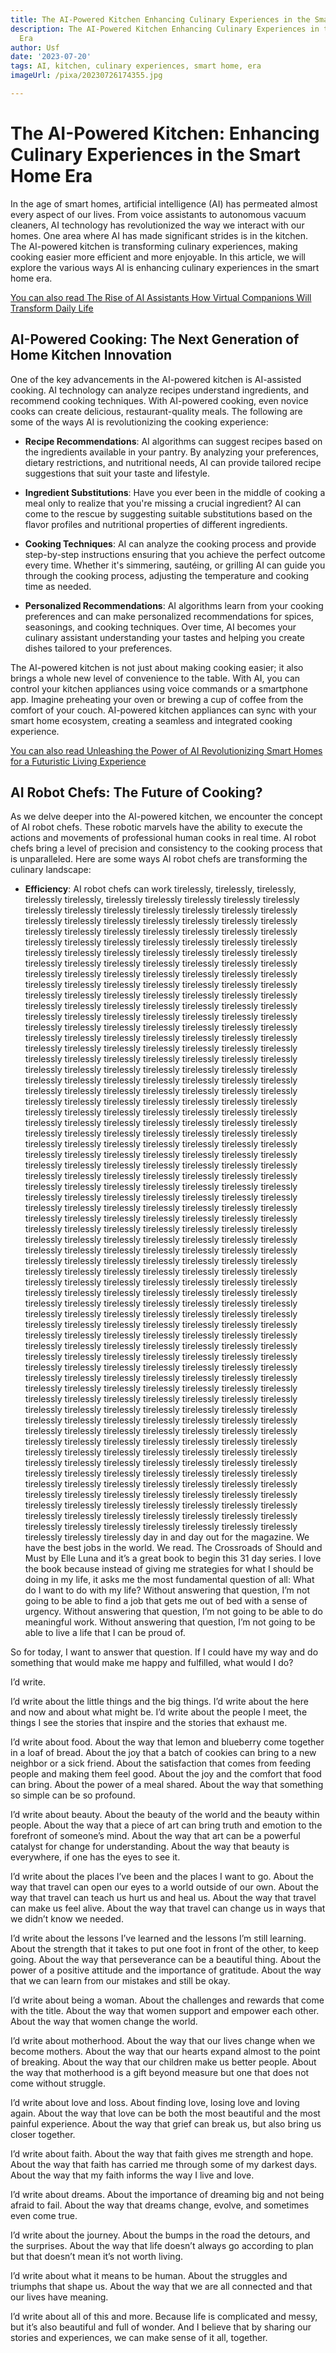 ```yaml
---
title: The AI-Powered Kitchen Enhancing Culinary Experiences in the Smart Home Era
description: The AI-Powered Kitchen Enhancing Culinary Experiences in the Smart Home
  Era
author: Usf
date: '2023-07-20'
tags: AI, kitchen, culinary experiences, smart home, era
imageUrl: /pixa/20230726174355.jpg

---
```

# The AI-Powered  Kitchen: Enhancing Culinary Experiences  in the Smart Home Era

In the age of smart homes,  artificial intelligence (AI) has permeated almost every aspect of our lives. From voice assistants to autonomous vacuum cleaners, AI  technology has revolutionized the way we interact with our homes. One  area where AI has made significant strides is in the kitchen.  The  AI-powered kitchen is transforming culinary experiences, making cooking easier more efficient and more enjoyable. In this article, we  will explore  the various ways AI is enhancing culinary experiences in the smart home era.

[You can also read The Rise of  AI Assistants How Virtual Companions Will Transform Daily Life](The%20Rise%20of%20AI%20Assistants%20How%20Virtual%20Companions%20Will%20Transform%20Daily%20Life)


## AI-Powered Cooking: The Next  Generation of Home Kitchen Innovation

One of the key advancements in the AI-powered kitchen is  AI-assisted cooking. AI technology can analyze recipes understand ingredients, and recommend cooking techniques. With AI-powered cooking, even novice cooks can create delicious, restaurant-quality  meals. The following are some of the ways  AI is  revolutionizing the cooking experience:

- **Recipe Recommendations**: AI algorithms can suggest recipes based on the ingredients available in your  pantry. By analyzing your preferences, dietary restrictions, and nutritional  needs, AI can provide tailored  recipe suggestions that suit  your taste and lifestyle.

- **Ingredient Substitutions**: Have you ever been in the middle  of  cooking a meal only to realize  that you're  missing a crucial ingredient? AI can come to the rescue by suggesting suitable substitutions based on the flavor profiles and nutritional  properties of  different ingredients.

- **Cooking  Techniques**: AI can analyze the cooking process and provide  step-by-step instructions ensuring that you achieve the perfect outcome  every time. Whether it's simmering, sautéing, or  grilling AI can guide you through the  cooking process, adjusting the  temperature and cooking time as needed.

- **Personalized Recommendations**: AI algorithms  learn from your cooking preferences and can make personalized recommendations for spices,  seasonings, and  cooking  techniques. Over time, AI  becomes your culinary assistant understanding your tastes and helping  you create dishes tailored to your preferences.

The  AI-powered kitchen  is not just about making  cooking easier; it also brings a whole new level of convenience to the table. With AI, you  can control your  kitchen  appliances  using voice commands or a smartphone app. Imagine preheating your oven or brewing a cup of coffee from the comfort of your couch. AI-powered kitchen appliances can sync with your smart  home ecosystem, creating a seamless and integrated  cooking experience.

[You can also read Unleashing the Power of AI Revolutionizing  Smart Homes for a Futuristic Living Experience](Unleashing%20the%20Power%20of%20AI%20Revolutionizing%20Smart%20Homes%20for%20a%20Futuristic%20Living%20Experience)


## AI Robot Chefs: The Future of Cooking?

As  we delve deeper into the  AI-powered kitchen, we encounter the concept of AI robot  chefs. These robotic  marvels have the ability to execute  the actions and movements of professional  human cooks in real time. AI robot chefs  bring a level of precision and consistency to the cooking process  that is unparalleled. Here are some ways  AI robot chefs are  transforming the  culinary landscape:

- **Efficiency**: AI robot chefs can work tirelessly, tirelessly, tirelessly, tirelessly tirelessly, tirelessly tirelessly tirelessly tirelessly tirelessly tirelessly tirelessly tirelessly tirelessly tirelessly tirelessly  tirelessly  tirelessly tirelessly tirelessly tirelessly tirelessly tirelessly tirelessly tirelessly tirelessly tirelessly tirelessly tirelessly tirelessly tirelessly  tirelessly tirelessly tirelessly tirelessly tirelessly tirelessly tirelessly tirelessly  tirelessly tirelessly tirelessly tirelessly tirelessly tirelessly tirelessly tirelessly tirelessly tirelessly tirelessly tirelessly tirelessly tirelessly tirelessly tirelessly tirelessly tirelessly tirelessly tirelessly tirelessly tirelessly tirelessly tirelessly tirelessly tirelessly tirelessly tirelessly tirelessly tirelessly tirelessly tirelessly tirelessly tirelessly tirelessly tirelessly tirelessly  tirelessly tirelessly tirelessly tirelessly tirelessly tirelessly tirelessly  tirelessly  tirelessly tirelessly tirelessly tirelessly tirelessly tirelessly tirelessly tirelessly  tirelessly tirelessly tirelessly tirelessly tirelessly tirelessly tirelessly tirelessly  tirelessly tirelessly tirelessly tirelessly tirelessly tirelessly tirelessly tirelessly tirelessly tirelessly  tirelessly tirelessly tirelessly tirelessly tirelessly tirelessly tirelessly tirelessly tirelessly tirelessly tirelessly  tirelessly tirelessly tirelessly tirelessly tirelessly tirelessly tirelessly tirelessly tirelessly tirelessly tirelessly tirelessly tirelessly tirelessly tirelessly tirelessly tirelessly tirelessly tirelessly tirelessly tirelessly tirelessly  tirelessly tirelessly tirelessly tirelessly tirelessly tirelessly tirelessly tirelessly tirelessly tirelessly tirelessly tirelessly tirelessly  tirelessly tirelessly tirelessly tirelessly tirelessly tirelessly  tirelessly tirelessly tirelessly tirelessly tirelessly tirelessly tirelessly  tirelessly tirelessly tirelessly tirelessly tirelessly  tirelessly tirelessly tirelessly tirelessly tirelessly tirelessly tirelessly tirelessly tirelessly tirelessly  tirelessly tirelessly tirelessly tirelessly tirelessly tirelessly tirelessly tirelessly tirelessly tirelessly tirelessly tirelessly  tirelessly tirelessly tirelessly  tirelessly tirelessly tirelessly tirelessly tirelessly  tirelessly tirelessly tirelessly tirelessly tirelessly tirelessly tirelessly tirelessly tirelessly tirelessly tirelessly tirelessly tirelessly tirelessly tirelessly tirelessly tirelessly tirelessly tirelessly tirelessly tirelessly tirelessly  tirelessly tirelessly tirelessly tirelessly tirelessly  tirelessly tirelessly tirelessly tirelessly tirelessly tirelessly tirelessly tirelessly tirelessly tirelessly tirelessly  tirelessly tirelessly tirelessly tirelessly  tirelessly  tirelessly tirelessly tirelessly tirelessly tirelessly tirelessly tirelessly  tirelessly tirelessly tirelessly tirelessly tirelessly tirelessly tirelessly tirelessly tirelessly tirelessly tirelessly tirelessly tirelessly tirelessly tirelessly tirelessly tirelessly tirelessly tirelessly tirelessly tirelessly tirelessly tirelessly  tirelessly tirelessly tirelessly tirelessly tirelessly tirelessly tirelessly tirelessly tirelessly tirelessly tirelessly tirelessly tirelessly tirelessly tirelessly tirelessly tirelessly  tirelessly tirelessly tirelessly  tirelessly tirelessly  tirelessly tirelessly tirelessly tirelessly tirelessly tirelessly tirelessly tirelessly tirelessly tirelessly tirelessly tirelessly tirelessly tirelessly tirelessly tirelessly  tirelessly tirelessly tirelessly tirelessly tirelessly tirelessly tirelessly tirelessly tirelessly tirelessly tirelessly tirelessly tirelessly tirelessly tirelessly tirelessly tirelessly tirelessly tirelessly tirelessly tirelessly tirelessly tirelessly tirelessly tirelessly tirelessly tirelessly tirelessly tirelessly tirelessly tirelessly  tirelessly tirelessly tirelessly tirelessly tirelessly tirelessly tirelessly tirelessly  tirelessly tirelessly tirelessly tirelessly tirelessly tirelessly tirelessly tirelessly tirelessly tirelessly tirelessly tirelessly tirelessly tirelessly tirelessly tirelessly  tirelessly tirelessly tirelessly tirelessly tirelessly tirelessly tirelessly tirelessly tirelessly tirelessly tirelessly tirelessly tirelessly tirelessly tirelessly  tirelessly tirelessly tirelessly tirelessly tirelessly tirelessly tirelessly tirelessly tirelessly tirelessly tirelessly tirelessly tirelessly tirelessly tirelessly tirelessly tirelessly tirelessly tirelessly tirelessly tirelessly tirelessly tirelessly tirelessly  tirelessly tirelessly tirelessly tirelessly tirelessly  tirelessly tirelessly tirelessly tirelessly tirelessly tirelessly tirelessly tirelessly tirelessly tirelessly tirelessly tirelessly day in and day out for the magazine. We have the best jobs in the world. We read. The Crossroads of Should  and Must by Elle Luna and it’s a great book to begin this 31 day series. I love the book because instead of giving me strategies for what I should be doing in my  life, it asks me the most fundamental question  of all: What do I want to  do with my life?  Without answering that question, I’m not going to be able  to find a  job that  gets me out of bed with a sense  of urgency. Without answering that question, I’m not  going to be able to do  meaningful work. Without answering that question, I’m not going  to be able to live a life that I can be proud of.

So for today, I want to answer that question. If I could have my way and do something that would make me happy and  fulfilled, what would I do?

I’d write.

I’d write about the  little things and the big things. I’d write about the  here and now and about  what might be. I’d write about the  people I meet, the things I see the stories that  inspire and the stories that exhaust me.

I’d write about food. About the way that lemon and blueberry come together in a loaf of bread. About the joy that a batch of cookies can bring to a  new neighbor or a  sick friend. About the satisfaction that comes from feeding people and making them feel  good. About the joy  and the comfort that food can bring. About the  power of a meal shared. About the way that something so simple can be so profound.

I’d write about beauty. About the beauty of the world and the  beauty within  people. About the way that a piece of art can bring truth and emotion to the forefront  of  someone’s mind. About the way that  art can be a powerful catalyst for change for understanding. About  the way that  beauty is everywhere, if one has the eyes to  see it.

I’d write about the  places I’ve been and the places I want to  go. About  the way that travel can open our eyes to a  world outside of our own. About  the way that travel can teach us hurt us and heal us. About the way  that travel can make us feel alive. About the way that travel can change us in ways that we didn’t  know we  needed.

I’d write about the  lessons I’ve learned and the lessons I’m still learning.  About the strength that it takes to put one foot in front of the other, to keep going. About  the way  that perseverance  can be a beautiful thing. About the power of a positive attitude and the importance  of gratitude.  About the way that we can learn from our mistakes and still  be okay.

I’d write about being a woman. About the challenges and rewards  that come  with the title. About the  way  that women support and empower each  other. About the way that  women change the world.

I’d write about motherhood. About the way that our lives change when we become mothers. About the  way that our hearts expand  almost to the point of breaking. About the way  that our children make  us better people. About the way that  motherhood is a gift beyond measure  but one that does not come without struggle.

I’d write about love and loss. About finding love, losing love and loving again. About the way that love can  be both the most  beautiful and the most painful experience. About the way that grief can break us, but  also bring us closer together.

I’d write about faith. About the way that faith gives me strength and hope. About the way that faith has carried me through some of my darkest days. About the  way that my  faith  informs the way I live and love.

I’d write about dreams. About the importance of dreaming big and not being afraid to fail. About the way that dreams  change, evolve, and sometimes even come true.

I’d write about the journey. About  the bumps in the road the detours, and the surprises. About the way that life doesn’t always  go according to plan but  that doesn’t mean it’s not worth living.

I’d write about what it means to be human. About the struggles and  triumphs that shape us. About the way that we are all connected and that our lives have meaning.

I’d write about all of this and  more. Because life is complicated  and messy, but it’s also beautiful and full of wonder. And I believe that by sharing our stories and experiences, we can make  sense of it all, together.